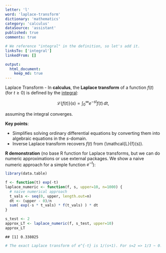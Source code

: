 ```yaml
---
letter: 'l'
word: 'laplace-transform'
dictionary: 'mathematics'
category: 'calculus'
dataSource: 'assistant'
published: true
comments: true

# We reference "integral" in the definition, so let's add it.
linksTo: ['integral']
linkedFrom: []

output:
  html_document:
    keep_md: true
---
```




<a id="laplace-transform">Laplace Transform</a> - In **calculus**, the **Laplace transform** of a function $f(t)$ (for $t \ge 0$) is defined by the [integral](#integral):

$$
\mathcal{L}\{f(t)\}(s) = \int_0^\infty e^{-st} f(t)\, dt,
$$

assuming the integral converges.

**Key points**:
- Simplifies solving ordinary differential equations by converting them into algebraic equations in the $s$-domain.
- Inverse Laplace transform recovers $f(t)$ from \(\mathcal{L}\{f\}(s)\).

**R demonstration** (no base R function for Laplace transforms, but we can do numeric approximations or use external packages. We show a naive numeric approach for a simple function $e^{-t}$):


``` r
library(data.table)

f <- function(t) exp(-t)
laplace_numeric <- function(f, s, upper=10, n=1000) {
  # naive numerical approach
  t_vals <- seq(0, upper, length.out=n)
  dt <- (upper - 0)/n
  sum( exp(-s * t_vals) * f(t_vals) ) * dt
}

s_test <- 2
approx_LT <- laplace_numeric(f, s_test, upper=10)
approx_LT
```

```
## [1] 0.338025
```

``` r
# The exact Laplace transform of e^{-t} is 1/(s+1). For s=2 => 1/3 ~ 0.3333
```
